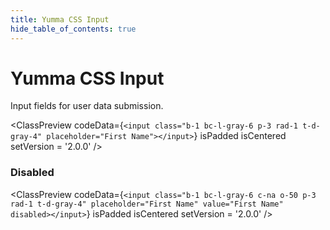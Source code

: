 ```yaml
---
title: Yumma CSS Input
hide_table_of_contents: true
---
```



# Yumma CSS Input

Input fields for user data submission.

<ClassPreview
  codeData={`<input class="b-1 bc-l-gray-6 p-3 rad-1 t-d-gray-4" placeholder="First Name"></input>`}
  isPadded
  isCentered
  setVersion = '2.0.0' 
/>

### Disabled

<ClassPreview
  codeData={`<input class="b-1 bc-l-gray-6 c-na o-50 p-3 rad-1 t-d-gray-4" placeholder="First Name" value="First Name" disabled></input>`}
  isPadded
  isCentered
  setVersion = '2.0.0' 
/>